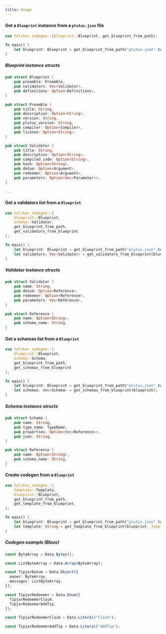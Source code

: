 ```yaml
---
title: Usage
---
```


#### Get a `Blueprint` instance from a `plutus.json` file

```rust
use telchar_codegen::{blueprint::Blueprint, get_blueprint_from_path};

fn main() {
    let blueprint: Blueprint = get_blueprint_from_path("plutus.json".to_string());
}
```

##### Blueprint instance structs

```rust
pub struct Blueprint {
    pub preamble: Preamble,
    pub validators: Vec<Validator>,
    pub definitions: Option<Definitions>,
}

pub struct Preamble {
    pub title: String,
    pub description: Option<String>,
    pub version: String,
    pub plutus_version: String,
    pub compiler: Option<Compiler>,
    pub license: Option<String>,
}

pub struct Validator {
    pub title: String,
    pub description: Option<String>,
    pub compiled_code: Option<String>,
    pub hash: Option<String>,
    pub datum: Option<Argument>,
    pub redeemer: Option<Argument>,
    pub parameters: Option<Vec<Parameter>>,
}

...
```

#### Get a validators list from a `Blueprint`

```rust
use telchar_codegen::{
    blueprint::Blueprint,
    schema::Validator,
    get_blueprint_from_path,
    get_validators_from_blueprint
};

fn main() {
    let blueprint: Blueprint = get_blueprint_from_path("plutus.json".to_string());
    let validators: Vec<Validator> = get_validators_from_blueprint(blueprint);
}
```

##### Validator instance structs

```rust
pub struct Validator {
    pub name: String,
    pub datum: Option<Reference>,
    pub redeemer: Option<Reference>,
    pub parameters: Vec<Reference>,
}

pub struct Reference {
    pub name: Option<String>,
    pub schema_name: String,
}
```

#### Get a schemas list from a `Blueprint`

```rust
use telchar_codegen::{
    blueprint::Blueprint,
    schema::Schema,
    get_blueprint_from_path,
    get_schemas_from_blueprint
};

fn main() {
    let blueprint: Blueprint = get_blueprint_from_path("plutus.json".to_string());
    let schemas: Vec<Schema> = get_schemas_from_blueprint(blueprint);
}
```

##### Schema instance structs

```rust
pub struct Schema {
    pub name: String,
    pub type_name: TypeName,
    pub properties: Option<Vec<Reference>>,
    pub json: String,
}

pub struct Reference {
    pub name: Option<String>,
    pub schema_name: String,
}
```

#### Create codegen from a `Blueprint`

```rust
use telchar_codegen::{
    template::Template,
    blueprint::Blueprint,
    get_blueprint_from_path,
    get_template_from_blueprint,
};

fn main() {
    let blueprint: Blueprint = get_blueprint_from_path("plutus.json".to_string());
    let template: String = get_template_from_blueprint(blueprint, Template::Blaze);
}
```

##### Codegen example (Blaze)

```ts
const ByteArray = Data.Bytes();

const ListByteArray = Data.Array(ByteArray);

const TipjarDatum = Data.Object({
  owner: ByteArray,
  messages: ListByteArray,
});

const TipjarRedeemer = Data.Enum([
  TipjarRedeemerClaim,
  TipjarRedeemerAddTip,
]);

const TipjarRedeemerClaim = Data.Literal("Claim");

const TipjarRedeemerAddTip = Data.Literal("AddTip");
```